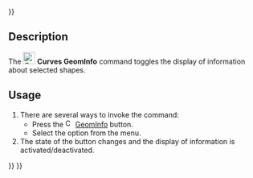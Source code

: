 <languages/>
{{UnfinishedDocu{{#translation:}}}}
<translate>

{{Docnav
|[[Curves_WaterlineCurves|WaterlineCurves]]
|[[Curves_ExtractSubshape|ExtractSubshape]]
|[[Curves_Workbench|Curves]]
|IconL=Curves_WaterlineCurves.svg
|IconR=Curves_ExtractSubshape.svg
|IconC=Curves_workbench_icon.svg
}}

{{GuiCommand
|Name=Curves GeomInfo
|MenuLocation=Misc. → GeomInfo
|Workbenches=[[Curves_Workbench|Curves]]
}}

==Description==

The [[Image:Curves_GeomInfo.svg|24px]] '''Curves GeomInfo''' command toggles the display of information about selected shapes.

==Usage==

# There are several ways to invoke the command:
#* Press the [[Image:Curves_GeomInfo.svg|16px]] [[Curves_GeomInfo|GeomInfo]] button.
#* Select the {{MenuCommand|Misc. → [[Image:Curves_GeomInfo.svg|16px]] GeomInfo}} option from the menu.
# The state of the button changes and the display of information is activated/deactivated.


{{Docnav
|[[Curves_WaterlineCurves|WaterlineCurves]]
|[[Curves_ExtractSubshape|ExtractSubshape]]
|[[Curves_Workbench|Curves]]
|IconL=Curves_WaterlineCurves.svg
|IconR=Curves_ExtractSubshape.svg
|IconC=Curves_workbench_icon.svg
}}

</translate>
{{Curves Tools navi{{#translation:}}}}
{{Userdocnavi{{#translation:}}}}